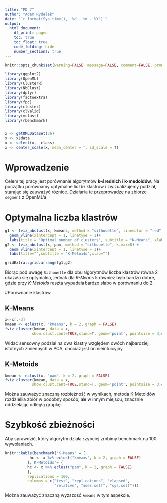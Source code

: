 ---
title: "PD 7"
author: "Adam Rydelek"
date: "`r format(Sys.time(), '%d - %m - %Y')`"
output:
  html_document:
    df_print: paged
    toc: true
    toc_float: true
    code_folding: hide
    number_sections: true
---

```{r setup, echo = F,warning=FALSE, message=FALSE, comment=FALSE, prompt=FALSE}
knitr::opts_chunk$set(warning=FALSE, message=FALSE, comment=FALSE, prompt=FALSE)

library(ggplot2)
library(OpenML)
library(ClusterR)
library(NbClust)
library(dplyr)
library(factoextra)
library(fpc)
library(cluster)
library(clValid)
library(mclust)
library(rbenchmark)


x <- getOMLDataSet(36)
x <- x$data
x <- select(x, -class)
x <- center_scale(x, mean_center = T, sd_scale = T)
```

# Wprowadzenie

Celem tej pracy jest porównanie algorytmów **k-średnich** i **k-medoidów**. Na początku porównamy optymalne liczby klastrów i zwizualizujemy podział, starając się zauważyć różnice. Działania te przeprowadzę na zbiorze `segment` z OpenML'a.

# Optymalna liczba klastrów

```{r echo = F,warning=FALSE, message=FALSE}
g1 <- fviz_nbclust(x, kmeans, method = "silhouette", linecolor = "red", k.max=8) +
  geom_vline(xintercept = 1, linetype = 1)+
  labs(title = "Optimal number of clusters", subtitle = "K-Means", xlab="")
g2 <- fviz_nbclust(x, pam, method = "silhouette", k.max=8) +
  geom_vline(xintercept = 1, linetype = 1)+
  labs(title="",subtitle = "K-Metoids",xlab="")

gridExtra::grid.arrange(g1,g2)

```


Biorąc pod uwagę `Silhouette` dla obu algorytmów liczba klastrów równa 2 okazała się optymalna, jednak dla *K-Means* 5 również było bardzo dobre, gdzie przy *K-Metoids* reszta wypadała bardzo słabo w porównaniu do 2.

#Porównanie klastrów

## K-Means

```{r}

x<-x[,-3]
kmean <- eclust(x, "kmeans", k = 2, graph = FALSE)
fviz_cluster(kmean, data = x,
            show.clust.cent=TRUE,stand=T, geom='point', pointsize = 3,ellipse.type='confidence')
```

Widać sensowny podział na dwa klastry względem dwóch najbardziej istotnych zmiennych w PCA, chociaż jest on nieintuicyjny.

## K-Metoids

```{r}
kmean <- eclust(x, "pam", k = 2, graph = FALSE)
fviz_cluster(kmean, data = x,
            show.clust.cent=TRUE,stand=T, geom='point', pointsize = 3,ellipse.type='confidence')
```

Można zauważyć znaczną rozbieżność w wynikach, metoda K-Metoidów rozdzieliła zbiór w podobny sposób, ale w innym miejscu, znacznie oddzielając odległą grupkę.


# Szybkość zbieżności

Aby sprawdzić, który algorytm działa szybciej zrobimy benchmark na 100 wywołaniach.

```{r}

knitr::kable(benchmark("K-Means" = {
           hc <- x %>% eclust("kmeans", k = 2, graph = FALSE)
          },'K-Metoids'= {
          hc <- x %>% eclust("pam", k = 2, graph = FALSE)
          },
          replications = 100,
          columns = c("test", "replications", "elapsed",
                      "relative", "user.self", "sys.self")))
```

Można zauważyć znaczną wyższość `kmeans` w tym aspekcie.